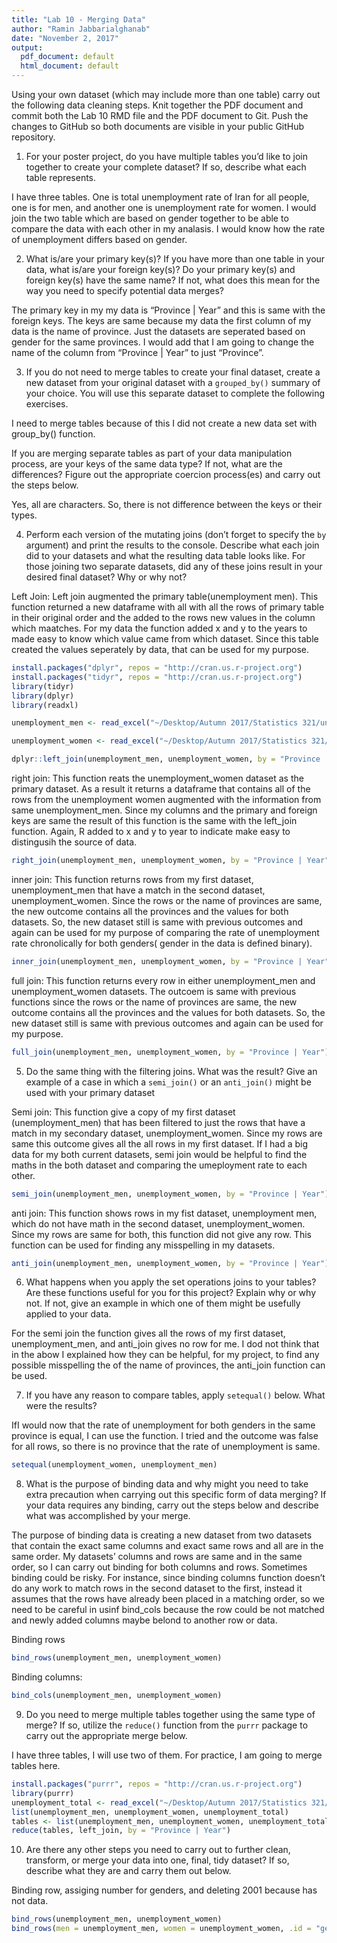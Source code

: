 ```yaml
---
title: "Lab 10 - Merging Data"
author: "Ramin Jabbarialghanab"
date: "November 2, 2017"
output:
  pdf_document: default
  html_document: default
---
```


Using your own dataset (which may include more than one table) carry out the following data cleaning steps. Knit together the PDF document and commit both the Lab 10 RMD file and the PDF document to Git. Push the changes to GitHub so both documents are visible in your public GitHub repository. 

1. For your poster project, do you have multiple tables you'd like to join together to create your complete dataset? If so, describe what each table represents. 

I have three tables. One is total unemployment rate of Iran for all people, one is for men, and another one is unemployment rate for women. I would join the two table which are based on gender together to be able to compare the data with each other in my analasis. I would know how the rate of unemployment differs based on gender. 


2. What is/are your primary key(s)? If you have more than one table in your data, what is/are your foreign key(s)? Do your primary key(s) and foreign key(s) have the same name? If not, what does this mean for the way you need to specify potential data merges?

The primary key in my my data is "Province | Year" and this is same with the foreign keys. The keys are same because my data the first column of my data is the name of province. Just the datasets are seperated based on gender for the same provinces. I would add that I am going to change the name of the column from "Province | Year" to just "Province". 


3. If you do not need to merge tables to create your final dataset, create a new dataset from your original dataset with a `grouped_by()` summary of your choice. You will use this separate dataset to complete the following exercises. 

I need to merge tables because of this I did not create a new data set with group_by() function. 


If you are merging separate tables as part of your data manipulation process, are your keys of the same data type? If not, what are the differences? Figure out the appropriate coercion process(es) and carry out the steps below. 

Yes, all are characters. So, there is not difference between the keys or their types. 


4. Perform each version of the mutating joins (don't forget to specify the `by` argument) and print the results to the console. Describe what each join did to your datasets and what the resulting data table looks like. For those joining  two separate datasets, did any of these joins result in your desired final dataset? Why or why not?




Left Join: Left join augmented the primary table(unemployment men). This function returned a new dataframe with all with all the rows of primary table in their original order and the added to the rows new values in the column which maatches. For my data the function added x and y to the years to made easy to know which value came from which dataset. Since this table created the values seperately by data, that can be used for my purpose. 

```r
install.packages("dplyr", repos = "http://cran.us.r-project.org")
install.packages("tidyr", repos = "http://cran.us.r-project.org")
library(tidyr)
library(dplyr)
library(readxl)

unemployment_men <- read_excel("~/Desktop/Autumn 2017/Statistics 321/unemployment rate/unemployment_men.xlsx", skip = 2)

unemployment_women <- read_excel("~/Desktop/Autumn 2017/Statistics 321/unemployment rate/unemployment_women.xlsx", skip = 2)

dplyr::left_join(unemployment_men, unemployment_women, by = "Province | Year")
```





right join: This function reats the unemployment_women dataset as the primary dataset. As a result it returns a dataframe that contains all of the rows from the unemployment women augmented with the information from same unemployment_men. Since my columns and the primary and foreign keys are same the result of this function is the same with the left_join function. Again, R added to x and y to year to indicate make easy to distingusih the source of data. 



```r
right_join(unemployment_men, unemployment_women, by = "Province | Year")
```


inner join: This function returns rows from my first dataset, unemployment_men that have a match in the second dataset, unemployment_women. Since the rows or the name of provinces are same, the new outcome contains all the provinces and the values for both datasets. So, the new dataset still is same with previous outcomes and again can be used for my purpose of comparing the rate of unemployment rate chronolically for both genders( gender in the data is defined binary). 

```r
inner_join(unemployment_men, unemployment_women, by = "Province | Year")
```


full join: This function returns every row in either unemployment_men and unemployment_women datasets. The outcoem is same with previous functions since the rows or the name of provinces are same, the new outcome contains all the provinces and the values for both datasets. So, the new dataset still is same with previous outcomes and again can be used for my purpose.

```r
full_join(unemployment_men, unemployment_women, by = "Province | Year")
```




5. Do the same thing with the filtering joins. What was the result? Give an example of a case in which a `semi_join()` or an `anti_join()` might be used with your primary dataset

Semi join: This function give a copy of my first dataset (unemployment_men) that has been filtered to just the rows that have a match in my secondary dataset, unemployment_women. Since my rows are same this outcome gives all the all rows in my first dataset. If I had a big data for my both current datasets, semi join would be helpful to find the maths in the both dataset and comparing the umeployment rate to each other. 

```r
semi_join(unemployment_men, unemployment_women, by = "Province | Year")
```


anti join:  This function shows rows in my fist dataset, unemployment men, which do not have math in the second dataset, unemployment_women. Since my rows are same for both, this function did not give any row. This function can be used for finding any misspelling in my datasets.

```r
anti_join(unemployment_men, unemployment_women, by = "Province | Year")
```


6. What happens when you apply the set operations joins to your tables? Are these functions useful for you for this project? Explain why or why not. If not, give an example in which one of them might be usefully applied to your data. 

For the semi join the function gives all the rows of my first dataset, unemployment_men, and anti_join gives no row for me. I dod not think that in the abow I explained how they can be helpful, for my project, to find any possible misspelling the of the name of provinces, the anti_join function can be used. 


7. If you have any reason to compare tables, apply `setequal()` below. What were the results? 

IfI would now that the rate of unemployment for both genders in the same province is equal, I can use the function. I tried and the outcome was false for all rows, so there is no province that the rate of unemployment is same. 

```r
setequal(unemployment_women, unemployment_men)
```



8. What is the purpose of binding data and why might you need to take extra precaution when carrying out this specific form of data merging? If your data requires any binding, carry out the steps below and describe what was accomplished by your merge.


The purpose of binding data is creating a new dataset from two datasets that contain the exact same columns and exact same rows and all are in the same order. My datasets' columns and rows are same and in the same order, so I can carry out binding for both columns and rows. Sometimes binding could be risky. For instance, since binding columns function doesn't do any work to match rows in the second dataset to the first, instead it assumes that the rows have already been placed in a matching order, so we need to be careful in usinf bind_cols because the row could be not matched and newly added columns maybe belond to another row or data. 

Binding rows

```r
bind_rows(unemployment_men, unemployment_women)
```

Binding columns:
```r
bind_cols(unemployment_men, unemployment_women)
```



9. Do you need to merge multiple tables together using the same type of merge? If so, utilize the `reduce()` function from the `purrr` package to carry out the appropriate merge below. 

I have three tables, I will use two of them. For practice, I am going to merge tables here. 

```r
install.packages("purrr", repos = "http://cran.us.r-project.org")
library(purrr)
unemployment_total <- read_excel("~/Desktop/Autumn 2017/Statistics 321/unemployment rate/unemployment_total.xlsx", skip = 2)
list(unemployment_men, unemployment_women, unemployment_total)
tables <- list(unemployment_men, unemployment_women, unemployment_total)
reduce(tables, left_join, by = "Province | Year")

```



10. Are there any other steps you need to carry out to further clean, transform, or merge your data into one, final, tidy dataset? If so, describe what they are and carry them out below.


Binding row, assiging number for genders, and deleting 2001 because has not data.

```r
bind_rows(unemployment_men, unemployment_women)
bind_rows(men = unemployment_men, women = unemployment_women, .id = "gender")


```













